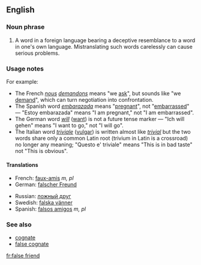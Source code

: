==English==
{{wikipedia}}
===Noun phrase===
{{en-noun|sg=[[false]] [[friend]]}}

# {{idiom}} A word in a foreign language bearing a deceptive resemblance to a word in one's own language. Mistranslating such words carelessly can cause serious problems. 

===Usage notes===
For example:
*The French ''[[nous]] [[demandons]]'' means "we [[ask]]", but sounds like "we [[demand]]", which can turn negotiation into confrontation.
*The Spanish word ''[[embarazada]]'' means "[[pregnant]]", not "[[embarrassed]]" &mdash; "Estoy embarazada" means "I am pregnant," not "I am embarrassed".
*The German word ''[[will]]'' ([[want]]) is not a future tense marker &mdash; "Ich will gehen" means "I want to go," not "I will go".
*The Italian word ''[[triviale]]'' ([[vulgar]]) is written almost like ''[[trivial]]'' but the two words share only a common Latin root (trivium in Latin is a crossroad) no longer any meaning; "Questo e' triviale" means "This is in bad taste" not "This is obvious".

====Translations====
{{top}}
*French: [[faux-amis]] ''m, pl''
*German: [[falscher Freund]] {{m}}
{{mid}}
*Russian: [[ложный друг]] {{m}}
*Swedish: [[falska vänner]]
*Spanish: [[falsos amigos]] ''m, pl''
{{bottom}}

===See also===
*[[cognate]]
*[[false cognate]]

[[fr:false friend]]